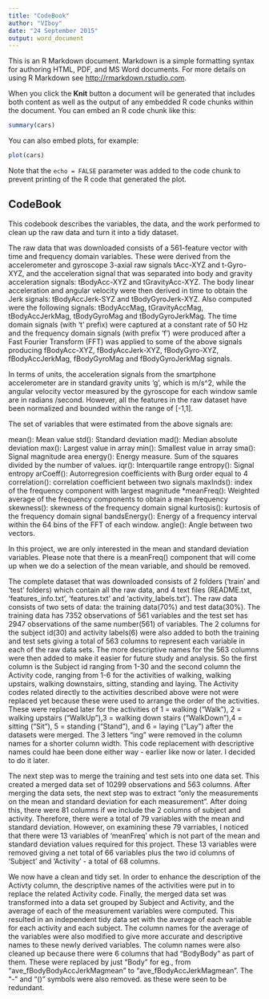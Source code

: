```yaml
---
title: "CodeBook"
author: "VIboy"
date: "24 September 2015"
output: word_document
---
```


This is an R Markdown document. Markdown is a simple formatting syntax for authoring HTML, PDF, and MS Word documents. For more details on using R Markdown see <http://rmarkdown.rstudio.com>.

When you click the **Knit** button a document will be generated that includes both content as well as the output of any embedded R code chunks within the document. You can embed an R code chunk like this:

```r
summary(cars)
```

You can also embed plots, for example:

```r
plot(cars)
```

Note that the `echo = FALSE` parameter was added to the code chunk to prevent printing of the R code that generated the plot.

## CodeBook

This codebook describes the variables, the data, and the work performed to clean up the raw data and turn it into a tidy dataset.

The raw data that was downloaded consists of a 561-feature vector with time and frequency domain variables. These were derived from the accelerometer and gyroscope 3-axial raw signals tAcc-XYZ and t-Gyro-XYZ, and the acceleration signal that was separated into body and gravity acceleration signals: tBodyAcc-XYZ and tGravityAcc-XYZ. The body linear acceleration and angular velocity were then derived in time to obtain the Jerk signals: tBodyAccJerk-SYZ and tBodyGyroJerk-XYZ. Also computed were the following signals: tBodyAccMag, tGravityAccMag, tBodyAccJerkMag, tBodyGyroMag and tBodyGyroJerkMag. The time domain signals (with 't' prefix) were captured at a constant rate of 50 Hz and the frequency domain signals (with prefix 'f') were produced after a Fast Fourier Transform (FFT) was applied to some of the above signals producing fBodyAcc-XYZ, fBodyAccJerk-XYZ, fBodyGyro-XYZ, fBodyAccJerkMag, fBodyGyroMag and fBodyGyroJerkMag signals.

In terms of units, the acceleration signals from the smartphone accelerometer are in standard gravity units 'g', which is m/s^2, while the angular velocity vector measured by the gyroscope for each window samle are in radians /second. However, all the features in the raw dataset have been normalized and bounded within the range of [-1,1].

The set of variables that were estimated from the above signals are:

mean(): Mean value
std(): Standard deviation
mad(): Median absolute deviation 
max(): Largest value in array
min(): Smallest value in array
sma(): Signal magnitude area
energy(): Energy measure. Sum of the squares divided by the number of values. 
iqr(): Interquartile range 
entropy(): Signal entropy
arCoeff(): Autorregresion coefficients with Burg order equal to 4
correlation(): correlation coefficient between two signals
maxInds(): index of the frequency component with largest magnitude
*meanFreq(): Weighted average of the frequency components to obtain a mean frequency
skewness(): skewness of the frequency domain signal 
kurtosis(): kurtosis of the frequency domain signal 
bandsEnergy(): Energy of a frequency interval within the 64 bins of the FFT of each window.
angle(): Angle between two vectors.

In this project, we are only interested in the mean and standard deviation variables. Please note that there is a meanFreq() component that will come up when we do a selection of the mean variable, and should be removed.

The complete dataset that was downloaded consists of 2 folders ('train' and 'test' folders) which contain all the raw data, and 4 text files (README.txt, 'features_info.txt', 'features.txt' and 'activity_labels.txt'). The raw data consists of two sets of data: the training data(70%) and test data(30%). The training data has 7352 observations of 561 variables and the test set has 2947 observations of the same number(561) of variables. The 2 columns for the subject id(30) and activity labels(6) were also added to both the training and test sets giving a total of 563 columns to represent each variable in each of the raw data sets. The more descriptive names for the 563 columns were then added to make it easier for future study and analysis. So the first column is the Subject id ranging from 1-30 and the second column the Activity code, ranging from 1-6 for the activities of walking, walking upstairs, walking downstairs, sitting, standing and laying. The Activity codes related directly to the activities described above were not were replaced yet because these were used to arrange the order of the activities. These were replaced later for the activities of 1 = walking ("Walk"), 2 = walking upstairs ("WalkUp"),3 = walking down stairs ("WalkDown"),4 = sitting ("Sit"), 5 = standing ("Stand"), and 6 = laying ("Lay") after the datasets were merged. The 3 letters "ing" were removed in the column names for a shorter column width. This code replacement with descriptive names could hae been done either way - earlier like now or later. I decided to do it later.

The next step was to merge the training and test sets into one data set. This created a merged data set of 10299 observations and 563 columns. After merging the data sets, the next step was to extract "only the measurements on the mean and standard deviation for each measurement". After doing this, there were 81 columns if we include the 2 columns of subject and activity. Therefore, there were a total of 79 variables with the mean and standard deviation. However, on examining these 79 varriables, I noticed that there were 13 variables of 'meanFreq' which is not part of the mean and standard deviation values required for this project. These 13 variables were removed giving a net total of 66 variables plus the two id columns of 'Subject' and 'Activity' - a total of 68 columns.

We now have a clean and tidy set. In order to enhance the description of the Activty column, the descriptive names of the activities were put in to replace the related Activity code. Finally, the merged data set was transformed into a data set grouped by Subject and Activity, and the average of each of the measurement variables were computed. This resulted in an independent tidy data set with the average of each variable for each activity and each subject. The column names for the average of the variables were also modified to give more accurate and descriptive names to these newly derived variables. The column names were also cleaned up because there were 6 columns that had "BodyBody" as part of them. These were replaced by just "Body" for eg., from "ave_fBodyBodyAccJerkMagmean" to "ave_fBodyAccJerkMagmean". The "-" and "()" symbols were also removed. as these were seen to be redundant.
